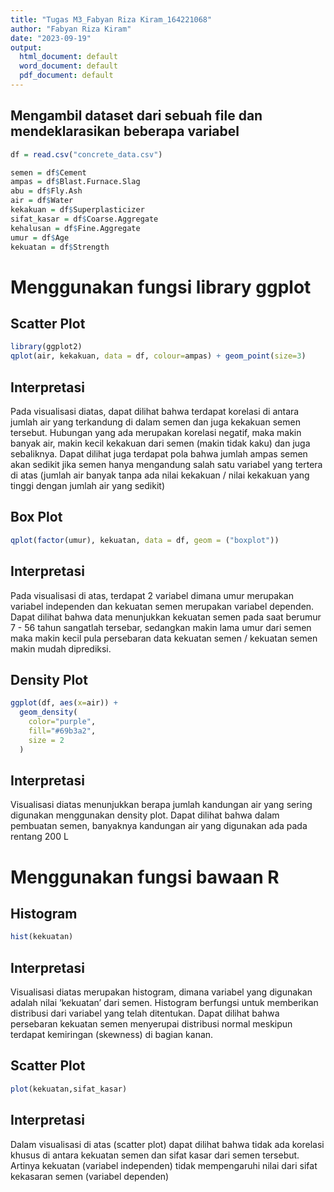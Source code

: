 ```yaml
---
title: "Tugas M3_Fabyan Riza Kiram_164221068"
author: "Fabyan Riza Kiram"
date: "2023-09-19"
output:
  html_document: default
  word_document: default
  pdf_document: default
---
```



## Mengambil dataset dari sebuah file dan mendeklarasikan beberapa variabel

```r
df = read.csv("concrete_data.csv")

semen = df$Cement
ampas = df$Blast.Furnace.Slag
abu = df$Fly.Ash
air = df$Water
kekakuan = df$Superplasticizer
sifat_kasar = df$Coarse.Aggregate
kehalusan = df$Fine.Aggregate
umur = df$Age
kekuatan = df$Strength
```

# Menggunakan fungsi library ggplot

## __Scatter Plot__

```r
library(ggplot2)
qplot(air, kekakuan, data = df, colour=ampas) + geom_point(size=3)
```

## Interpretasi
Pada visualisasi diatas, dapat dilihat bahwa terdapat korelasi di antara jumlah air yang terkandung di dalam semen dan juga kekakuan semen tersebut. Hubungan yang ada merupakan korelasi negatif, maka makin banyak air, makin kecil kekakuan dari semen (makin tidak kaku) dan juga sebaliknya. Dapat dilihat juga terdapat pola bahwa jumlah ampas semen akan sedikit jika semen hanya mengandung salah satu variabel yang tertera di atas (jumlah air banyak tanpa ada nilai kekakuan / nilai kekakuan yang tinggi dengan jumlah air yang sedikit) 


## __Box Plot__

```r
qplot(factor(umur), kekuatan, data = df, geom = ("boxplot")) 
```

## Interpretasi

Pada visualisasi di atas, terdapat 2 variabel dimana umur merupakan variabel independen dan kekuatan semen merupakan variabel dependen. Dapat dilihat bahwa data menunjukkan  kekuatan semen pada saat berumur 7 - 56 tahun sangatlah tersebar, sedangkan makin lama umur dari semen maka makin kecil pula persebaran data kekuatan semen / kekuatan semen makin mudah diprediksi.

## __Density Plot__

```r
ggplot(df, aes(x=air)) +
  geom_density(
    color="purple",
    fill="#69b3a2",
    size = 2
  )
```

## Interpretasi
Visualisasi diatas menunjukkan berapa jumlah kandungan air yang sering digunakan menggunakan density plot. Dapat dilihat bahwa dalam pembuatan semen, banyaknya kandungan air yang digunakan ada pada rentang 200 L



# Menggunakan fungsi bawaan R

## __Histogram__

```r
hist(kekuatan)
```

## Interpretasi

Visualisasi diatas merupakan histogram, dimana variabel yang digunakan adalah nilai 'kekuatan' dari semen. Histogram berfungsi untuk memberikan distribusi dari variabel yang telah ditentukan. Dapat dilihat bahwa persebaran kekuatan semen menyerupai distribusi normal meskipun terdapat kemiringan (skewness) di bagian kanan.


## __Scatter Plot__

```r
plot(kekuatan,sifat_kasar)
```

## Interpretasi

Dalam visualisasi di atas (scatter plot) dapat dilihat bahwa tidak ada korelasi khusus di antara kekuatan semen dan sifat kasar dari semen tersebut. Artinya kekuatan (variabel independen) tidak mempengaruhi nilai dari sifat kekasaran semen (variabel dependen)
